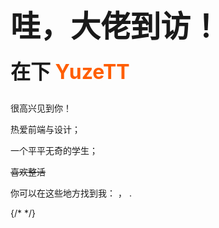 
<h1 style="font-size: 3rem; margin-bottom: 1rem;">哇，大佬到访！</h1>
<h2 style="font-size: 2rem; margin-top: 0em;">在下 <span style="color: #FF5E00">YuzeTT</span></h2>

很高兴见到你！

热爱前端与设计；

一个平平无奇的学生；

~~喜欢整活~~

你可以在这些地方找到我：
<TheLink text="Github" icon="ri:github-fill" url="https://github.com/YuzeTT" />，
<TheLink text="Bilibili" icon="ri:bilibili-fill" url="https://space.bilibili.com/102046047" />.

{/* <LinkButton text="Github" url="https://github.com/YuzeTT" icon="logos:github-icon" />
<LinkButton text="Github" icon="logos:github-icon" />
<LinkButton text="Github" icon="logos:github-icon" />
<LinkButton text="Github" icon="logos:github-icon" /> */}

